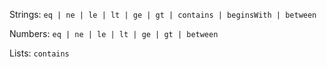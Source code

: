 Strings: `eq | ne | le | lt | ge | gt | contains | beginsWith | between`

Numbers: `eq | ne | le | lt | ge | gt | between`

Lists: `contains`